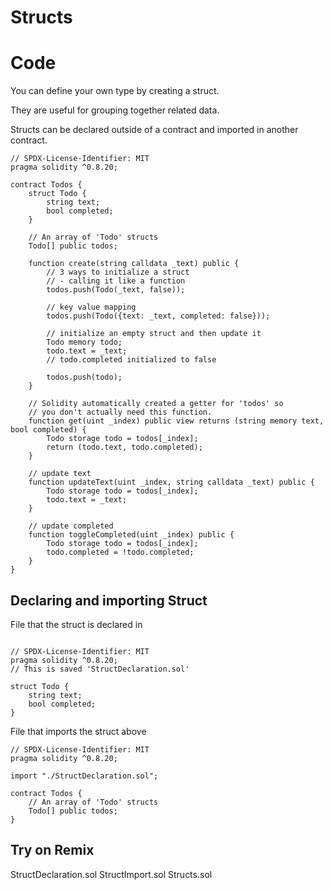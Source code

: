 # Structs

# Code
You can define your own type by creating a struct.

They are useful for grouping together related data.

Structs can be declared outside of a contract and imported in another contract.

```solidity filename="Structs.sol" {2} copy
// SPDX-License-Identifier: MIT
pragma solidity ^0.8.20;

contract Todos {
    struct Todo {
        string text;
        bool completed;
    }

    // An array of 'Todo' structs
    Todo[] public todos;

    function create(string calldata _text) public {
        // 3 ways to initialize a struct
        // - calling it like a function
        todos.push(Todo(_text, false));

        // key value mapping
        todos.push(Todo({text: _text, completed: false}));

        // initialize an empty struct and then update it
        Todo memory todo;
        todo.text = _text;
        // todo.completed initialized to false

        todos.push(todo);
    }

    // Solidity automatically created a getter for 'todos' so
    // you don't actually need this function.
    function get(uint _index) public view returns (string memory text, bool completed) {
        Todo storage todo = todos[_index];
        return (todo.text, todo.completed);
    }

    // update text
    function updateText(uint _index, string calldata _text) public {
        Todo storage todo = todos[_index];
        todo.text = _text;
    }

    // update completed
    function toggleCompleted(uint _index) public {
        Todo storage todo = todos[_index];
        todo.completed = !todo.completed;
    }
}
```

## Declaring and importing Struct

File that the struct is declared in

```solidity filename="StructDeclaration.sol" {2} copy

// SPDX-License-Identifier: MIT
pragma solidity ^0.8.20;
// This is saved 'StructDeclaration.sol'

struct Todo {
    string text;
    bool completed;
}
```

File that imports the struct above
```solidity filename="StructImport.sol" {2} copy
// SPDX-License-Identifier: MIT
pragma solidity ^0.8.20;

import "./StructDeclaration.sol";

contract Todos {
    // An array of 'Todo' structs
    Todo[] public todos;
}
```

## Try on Remix
StructDeclaration.sol
StructImport.sol
Structs.sol
